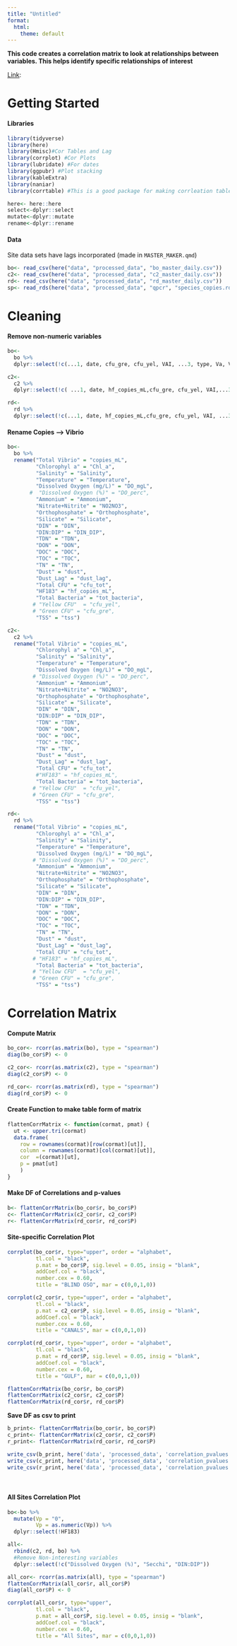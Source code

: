 ```yaml
---
title: "Untitled"
format:
  html:
    theme: default
---
```


**This code creates a correlation matrix to look at relationships between variables. This helps identify specific relationships of interest**

[Link](http://www.sthda.com/english/wiki/correlation-matrix-a-quick-start-guide-to-analyze-format-and-visualize-a-correlation-matrix-using-r-software):

# Getting Started

#### Libraries

```r
library(tidyverse)
library(here)
library(Hmisc)#Cor Tables and Lag
library(corrplot) #Cor Plots
library(lubridate) #For dates
library(ggpubr) #Plot stacking
library(kableExtra)
library(naniar)
library(corrtable) #This is a good package for making corrleation tables as opposed to matrices
```

```r
here<- here::here
select<-dplyr::select
mutate<-dplyr::mutate
rename<-dplyr::rename
```

#### Data

Site data sets have lags incorporated (made in `MASTER_MAKER.qmd`)

```r
bo<- read_csv(here("data", "processed_data", "bo_master_daily.csv"))
c2<- read_csv(here("data", "processed_data", "c2_master_daily.csv"))
rd<- read_csv(here("data", "processed_data", "rd_master_daily.csv"))
sp<- read_rds(here("data", "processed_data", "qpcr", "species_copies.rds")) #species specific copiesv
```

# Cleaning

#### Remove non-numeric variables

```r
bo<- 
  bo %>%
  dplyr::select(!c(...1, date, cfu_gre, cfu_yel, VAI, ...3, type, Va, Vp))

c2<- 
  c2 %>%
  dplyr::select(!c( ...1, date, hf_copies_mL,cfu_gre, cfu_yel, VAI,...3, type, Va, Vp))

rd<- 
  rd %>%
  dplyr::select(!c(...1, date, hf_copies_mL,cfu_gre, cfu_yel, VAI, ...3, type, Va, Vp))
```

#### Rename Copies --> Vibrio

```r
bo<- 
  bo %>%
  rename("Total Vibrio" = "copies_mL",
         "Chlorophyl a" = "Chl_a",
         "Salinity" = "Salinity",
         "Temperature" = "Temperature",
         "Dissolved Oxygen (mg/L)" = "DO_mgL",
       #  "Dissolved Oxygen (%)" = "DO_perc",
         "Ammonium" = "Ammonium",
         "Nitrate+Nitrite" = "NO2NO3",
         "Orthophosphate" = "Orthophosphate",
         "Silicate" = "Silicate",
         "DIN" = "DIN",
         "DIN:DIP" = "DIN_DIP",
         "TDN" = "TDN",
         "DON" = "DON",
         "DOC" = "DOC",
         "TOC" = "TOC",
         "TN" = "TN",
         "Dust" = "dust",
         "Dust_Lag" = "dust_lag",
         "Total CFU" = "cfu_tot",
         "HF183" = "hf_copies_mL",
         "Total Bacteria" = "tot_bacteria",
        # "Yellow CFU"  = "cfu_yel",
        # "Green CFU" = "cfu_gre",
         "TSS" = "tss")

c2<- 
  c2 %>%
  rename("Total Vibrio" = "copies_mL",
         "Chlorophyl a" = "Chl_a",
         "Salinity" = "Salinity",
         "Temperature" = "Temperature",
         "Dissolved Oxygen (mg/L)" = "DO_mgL",
        # "Dissolved Oxygen (%)" = "DO_perc",
         "Ammonium" = "Ammonium",
         "Nitrate+Nitrite" = "NO2NO3",
         "Orthophosphate" = "Orthophosphate",
         "Silicate" = "Silicate",
         "DIN" = "DIN",
         "DIN:DIP" = "DIN_DIP",
         "TDN" = "TDN",
         "DON" = "DON",
         "DOC" = "DOC",
         "TOC" = "TOC",
         "TN" = "TN",
         "Dust" = "dust",
         "Dust_Lag" = "dust_lag",
         "Total CFU" = "cfu_tot",
         #"HF183" = "hf_copies_mL",
         "Total Bacteria" = "tot_bacteria",
        # "Yellow CFU"  = "cfu_yel",
        # "Green CFU" = "cfu_gre",
         "TSS" = "tss")

rd<- 
  rd %>%
  rename("Total Vibrio" = "copies_mL",
         "Chlorophyl a" = "Chl_a",
         "Salinity" = "Salinity",
         "Temperature" = "Temperature",
         "Dissolved Oxygen (mg/L)" = "DO_mgL",
        # "Dissolved Oxygen (%)" = "DO_perc",
         "Ammonium" = "Ammonium",
         "Nitrate+Nitrite" = "NO2NO3",
         "Orthophosphate" = "Orthophosphate",
         "Silicate" = "Silicate",
         "DIN" = "DIN",
         "DIN:DIP" = "DIN_DIP",
         "TDN" = "TDN",
         "DON" = "DON",
         "DOC" = "DOC",
         "TOC" = "TOC",
         "TN" = "TN",
         "Dust" = "dust",
         "Dust_Lag" = "dust_lag",
         "Total CFU" = "cfu_tot",
        # "HF183" = "hf_copies_mL",
         "Total Bacteria" = "tot_bacteria",
        # "Yellow CFU"  = "cfu_yel",
        # "Green CFU" = "cfu_gre",
         "TSS" = "tss")
```

# Correlation Matrix

#### Compute Matrix

```r
bo_cor<- rcorr(as.matrix(bo), type = "spearman")
diag(bo_cor$P) <- 0

c2_cor<- rcorr(as.matrix(c2), type = "spearman")
diag(c2_cor$P) <- 0

rd_cor<- rcorr(as.matrix(rd), type = "spearman")
diag(rd_cor$P) <- 0
```

#### Create Function to make table form of matrix

```r
flattenCorrMatrix <- function(cormat, pmat) {
  ut <- upper.tri(cormat)
  data.frame(
    row = rownames(cormat)[row(cormat)[ut]],
    column = rownames(cormat)[col(cormat)[ut]],
    cor  =(cormat)[ut],
    p = pmat[ut]
    )
}
```

#### Make DF of Correlations and p-values

```r
b<- flattenCorrMatrix(bo_cor$r, bo_cor$P)
c<- flattenCorrMatrix(c2_cor$r, c2_cor$P)
r<- flattenCorrMatrix(rd_cor$r, rd_cor$P)
```

#### Site-specific Correlation Plot

<!--# FYI: WE CAN USE PEARSON FOR LOG10(DUST) X VIBRIO -->

<!--# BUT FOR THE SAKE OF CONSISTENCY, WE WILL USE SPEARMANS FOR EVERYTHING -->

```r
corrplot(bo_cor$r, type="upper", order = "alphabet",
         tl.col = "black",
         p.mat = bo_cor$P, sig.level = 0.05, insig = "blank",
         addCoef.col = "black",
         number.cex = 0.60,
         title = "BLIND OSO", mar = c(0,0,1,0))

corrplot(c2_cor$r, type="upper", order = "alphabet",
         tl.col = "black",
         p.mat = c2_cor$P, sig.level = 0.05, insig = "blank",
         addCoef.col = "black",
         number.cex = 0.60,
         title = "CANALS", mar = c(0,0,1,0))

corrplot(rd_cor$r, type="upper", order = "alphabet",
         tl.col = "black",
         p.mat = rd_cor$P, sig.level = 0.05, insig = "blank",
         addCoef.col = "black",
         number.cex = 0.60,
         title = "GULF", mar = c(0,0,1,0))

flattenCorrMatrix(bo_cor$r, bo_cor$P)
flattenCorrMatrix(c2_cor$r, c2_cor$P)
flattenCorrMatrix(rd_cor$r, rd_cor$P)

```

**Save DF as csv to print**

```r
b_print<- flattenCorrMatrix(bo_cor$r, bo_cor$P)
c_print<- flattenCorrMatrix(c2_cor$r, c2_cor$P)
r_print<- flattenCorrMatrix(rd_cor$r, rd_cor$P)

write_csv(b_print, here('data', 'processed_data', 'correlation_pvalues', 'bo_pvalues.csv'))
write_csv(c_print, here('data', 'processed_data', 'correlation_pvalues', 'c2_pvalues.csv'))
write_csv(r_print, here('data', 'processed_data', 'correlation_pvalues', 'rd_pvalues.csv'))
```

\

#### All Sites Correlation Plot

```r
bo<-bo %>%
  mutate(Vp = "0",
         Vp = as.numeric(Vp)) %>%
  dplyr::select(!HF183)

all<- 
  rbind(c2, rd, bo) %>%
  #Remove Non-interesting variables
  dplyr::select(!c("Dissolved Oxygen (%)", "Secchi", "DIN:DIP"))

all_cor<- rcorr(as.matrix(all), type = "spearman")
flattenCorrMatrix(all_cor$r, all_cor$P)
diag(all_cor$P) <- 0
```

```r
corrplot(all_cor$r, type="upper", 
         tl.col = "black",
         p.mat = all_cor$P, sig.level = 0.05, insig = "blank",
         addCoef.col = "black",
         number.cex = 0.60,
         title = "All Sites", mar = c(0,0,1,0)) 
```
